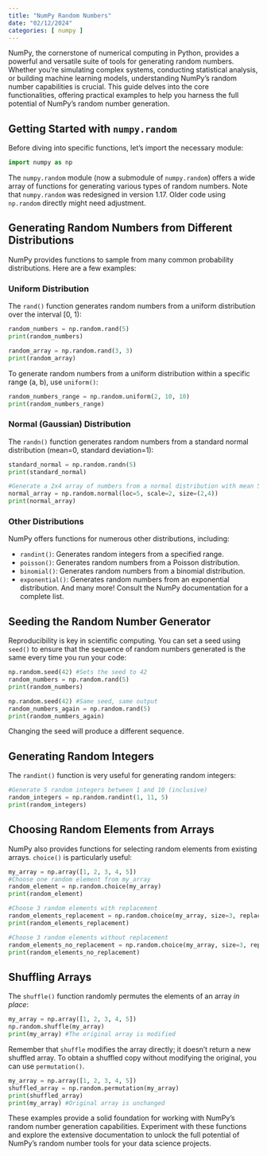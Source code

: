 ```yaml
---
title: "NumPy Random Numbers"
date: "02/12/2024"
categories: [ numpy ]
---
```



NumPy, the cornerstone of numerical computing in Python, provides a powerful and versatile suite of tools for generating random numbers.  Whether you're simulating complex systems, conducting statistical analysis, or building machine learning models, understanding NumPy's random number capabilities is crucial. This guide delves into the core functionalities, offering practical examples to help you harness the full potential of NumPy's random number generation.


##  Getting Started with `numpy.random`

Before diving into specific functions, let's import the necessary module:

```python
import numpy as np
```

The `numpy.random` module (now a submodule of `numpy.random`) offers a wide array of functions for generating various types of random numbers.  Note that  `numpy.random` was redesigned in version 1.17.  Older code using `np.random` directly might need adjustment.


## Generating Random Numbers from Different Distributions

NumPy provides functions to sample from many common probability distributions. Here are a few examples:


### Uniform Distribution

The `rand()` function generates random numbers from a uniform distribution over the interval [0, 1):

```python
random_numbers = np.random.rand(5)
print(random_numbers)

random_array = np.random.rand(3, 3)
print(random_array)
```

To generate random numbers from a uniform distribution within a specific range (a, b), use `uniform()`:

```python
random_numbers_range = np.random.uniform(2, 10, 10)
print(random_numbers_range)
```


### Normal (Gaussian) Distribution

The `randn()` function generates random numbers from a standard normal distribution (mean=0, standard deviation=1):

```python
standard_normal = np.random.randn(5)
print(standard_normal)

#Generate a 2x4 array of numbers from a normal distribution with mean 5 and standard deviation 2
normal_array = np.random.normal(loc=5, scale=2, size=(2,4))
print(normal_array)

```

### Other Distributions

NumPy offers functions for numerous other distributions, including:

* `randint()`: Generates random integers from a specified range.
* `poisson()`: Generates random numbers from a Poisson distribution.
* `binomial()`: Generates random numbers from a binomial distribution.
* `exponential()`: Generates random numbers from an exponential distribution.
And many more! Consult the NumPy documentation for a complete list.


## Seeding the Random Number Generator

Reproducibility is key in scientific computing.  You can set a seed using `seed()` to ensure that the sequence of random numbers generated is the same every time you run your code:


```python
np.random.seed(42) #Sets the seed to 42
random_numbers = np.random.rand(5)
print(random_numbers)

np.random.seed(42) #Same seed, same output
random_numbers_again = np.random.rand(5)
print(random_numbers_again)
```

Changing the seed will produce a different sequence.


##  Generating Random Integers


The `randint()` function is very useful for generating random integers:

```python
#Generate 5 random integers between 1 and 10 (inclusive)
random_integers = np.random.randint(1, 11, 5)
print(random_integers)
```

##  Choosing Random Elements from Arrays

NumPy also provides functions for selecting random elements from existing arrays.  `choice()` is particularly useful:

```python
my_array = np.array([1, 2, 3, 4, 5])
#Choose one random element from my_array
random_element = np.random.choice(my_array)
print(random_element)

#Choose 3 random elements with replacement
random_elements_replacement = np.random.choice(my_array, size=3, replace=True)
print(random_elements_replacement)

#Choose 3 random elements without replacement
random_elements_no_replacement = np.random.choice(my_array, size=3, replace=False)
print(random_elements_no_replacement)

```


##  Shuffling Arrays


The `shuffle()` function randomly permutes the elements of an array *in place*:

```python
my_array = np.array([1, 2, 3, 4, 5])
np.random.shuffle(my_array)
print(my_array) #The original array is modified
```

Remember that `shuffle` modifies the array directly; it doesn't return a new shuffled array.  To obtain a shuffled copy without modifying the original, you can use `permutation()`.

```python
my_array = np.array([1, 2, 3, 4, 5])
shuffled_array = np.random.permutation(my_array)
print(shuffled_array)
print(my_array) #Original array is unchanged
```


These examples provide a solid foundation for working with NumPy's random number generation capabilities.  Experiment with these functions and explore the extensive documentation to unlock the full potential of NumPy's random number tools for your data science projects.

